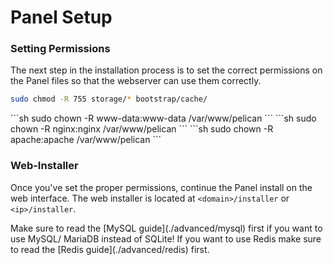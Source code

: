 
# Panel Setup

### Setting Permissions

The next step in the installation process is to set the correct permissions on the Panel files so that the webserver can
use them correctly.

```sh
sudo chmod -R 755 storage/* bootstrap/cache/
```

<Tabs groupId="webserver">
    <TabItem value='NGINX/Apache/Caddy'>
        ```sh
        sudo chown -R www-data:www-data /var/www/pelican
        ```
    </TabItem>
    <TabItem value='Rocky Linux NGINX'>
        ```sh
        sudo chown -R nginx:nginx /var/www/pelican
        ```
    </TabItem>
    <TabItem value='Rocky Linux Apache'>
        ```sh
        sudo chown -R apache:apache /var/www/pelican
        ```
    </TabItem>
</Tabs>

### Web-Installer

Once you've set the proper permissions, continue the Panel install on the web interface.
The web installer is located at `<domain>/installer` or `<ip>/installer`.

<Admonition type="info" title="Want something advanced?">
    Make sure to read the [MySQL guide](./advanced/mysql) first if you want to use MySQL/ MariaDB instead of SQLite!
    If you want to use Redis make sure to read the [Redis guide](./advanced/redis) first.
</Admonition>
